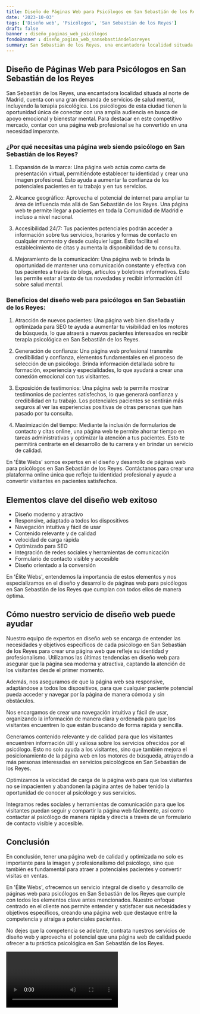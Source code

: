 ```yaml
---
title: Diseño de Páginas Web para Psicólogos en San Sebastián de los Reyes
date: '2023-10-03'
tags: ['Diseño web', 'Psicólogos', 'San Sebastián de los Reyes']
draft: false
banner : diseño_paginas_web_psicólogos
fondoBanner : diseño_pagina_web_sansebastiándelosreyes
summary: San Sebastián de los Reyes, una encantadora localidad situada al norte de Madrid, cuenta con una gran demanda de servicios de salud mental, incluyendo la terapia psicológica. Los psicólogos de esta ciudad tienen la oportunidad única de conectar con una amplia audiencia en busca de apoyo emocional y bienestar mental. Para destacar en este competitivo mercado, contar con una página web profesional se ha convertido en una necesidad imperante.
---
```


## Diseño de Páginas Web para Psicólogos en San Sebastián de los Reyes

San Sebastián de los Reyes, una encantadora localidad situada al norte de Madrid, cuenta con una gran demanda de servicios de salud mental, incluyendo la terapia psicológica. Los psicólogos de esta ciudad tienen la oportunidad única de conectar con una amplia audiencia en busca de apoyo emocional y bienestar mental. Para destacar en este competitivo mercado, contar con una página web profesional se ha convertido en una necesidad imperante.

### ¿Por qué necesitas una página web siendo psicólogo en San Sebastián de los Reyes?

1. Expansión de la marca: Una página web actúa como carta de presentación virtual, permitiéndote establecer tu identidad y crear una imagen profesional. Esto ayuda a aumentar la confianza de los potenciales pacientes en tu trabajo y en tus servicios.

2. Alcance geográfico: Aprovecha el potencial de internet para ampliar tu área de influencia más allá de San Sebastián de los Reyes. Una página web te permite llegar a pacientes en toda la Comunidad de Madrid e incluso a nivel nacional.

3. Accesibilidad 24/7: Tus pacientes potenciales podrán acceder a información sobre tus servicios, horarios y formas de contacto en cualquier momento y desde cualquier lugar. Esto facilita el establecimiento de citas y aumenta la disponibilidad de tu consulta.

4. Mejoramiento de la comunicación: Una página web te brinda la oportunidad de mantener una comunicación constante y efectiva con tus pacientes a través de blogs, artículos y boletines informativos. Esto les permite estar al tanto de tus novedades y recibir información útil sobre salud mental.

### Beneficios del diseño web para psicólogos en San Sebastián de los Reyes:

1. Atracción de nuevos pacientes: Una página web bien diseñada y optimizada para SEO te ayuda a aumentar tu visibilidad en los motores de búsqueda, lo que atraerá a nuevos pacientes interesados en recibir terapia psicológica en San Sebastián de los Reyes.

2. Generación de confianza: Una página web profesional transmite credibilidad y confianza, elementos fundamentales en el proceso de selección de un psicólogo. Brinda información detallada sobre tu formación, experiencia y especialidades, lo que ayudará a crear una conexión emocional con tus visitantes.

3. Exposición de testimonios: Una página web te permite mostrar testimonios de pacientes satisfechos, lo que generará confianza y credibilidad en tu trabajo. Los potenciales pacientes se sentirán más seguros al ver las experiencias positivas de otras personas que han pasado por tu consulta.

4. Maximización del tiempo: Mediante la inclusión de formularios de contacto y citas online, una página web te permite ahorrar tiempo en tareas administrativas y optimizar la atención a tus pacientes. Esto te permitirá centrarte en el desarrollo de tu carrera y en brindar un servicio de calidad.

En 'Élite Webs' somos expertos en el diseño y desarrollo de páginas web para psicólogos en San Sebastián de los Reyes. Contáctanos para crear una plataforma online única que refleje tu identidad profesional y ayude a convertir visitantes en pacientes satisfechos.

<GifSeo />

<Cta />

## Elementos clave del diseño web exitoso

- Diseño moderno y atractivo
- Responsive, adaptado a todos los dispositivos
- Navegación intuitiva y fácil de usar
- Contenido relevante y de calidad
- velocidad de carga rápida
- Optimizado para SEO
- Integración de redes sociales y herramientas de comunicación
- Formulario de contacto visible y accesible
- Diseño orientado a la conversión

En 'Élite Webs', entendemos la importancia de estos elementos y nos especializamos en el diseño y desarrollo de páginas web para psicólogos en San Sebastián de los Reyes que cumplan con todos ellos de manera óptima.

## Cómo nuestro servicio de diseño web puede ayudar

Nuestro equipo de expertos en diseño web se encarga de entender las necesidades y objetivos específicos de cada psicólogo en San Sebastián de los Reyes para crear una página web que refleje su identidad y profesionalismo. Utilizamos las últimas tendencias en diseño web para asegurar que la página sea moderna y atractiva, captando la atención de los visitantes desde el primer momento.

Además, nos aseguramos de que la página web sea responsive, adaptándose a todos los dispositivos, para que cualquier paciente potencial pueda acceder y navegar por la página de manera cómoda y sin obstáculos.

Nos encargamos de crear una navegación intuitiva y fácil de usar, organizando la información de manera clara y ordenada para que los visitantes encuentren lo que están buscando de forma rápida y sencilla.

Generamos contenido relevante y de calidad para que los visitantes encuentren información útil y valiosa sobre los servicios ofrecidos por el psicólogo. Esto no solo ayuda a los visitantes, sino que también mejora el posicionamiento de la página web en los motores de búsqueda, atrayendo a más personas interesadas en servicios psicológicos en San Sebastián de los Reyes.

Optimizamos la velocidad de carga de la página web para que los visitantes no se impacienten y abandonen la página antes de haber tenido la oportunidad de conocer al psicólogo y sus servicios.

Integramos redes sociales y herramientas de comunicación para que los visitantes puedan seguir y compartir la página web fácilmente, así como contactar al psicólogo de manera rápida y directa a través de un formulario de contacto visible y accesible.

## Conclusión

En conclusión, tener una página web de calidad y optimizada no solo es importante para la imagen y profesionalismo del psicólogo, sino que también es fundamental para atraer a potenciales pacientes y convertir visitas en ventas.

En 'Élite Webs', ofrecemos un servicio integral de diseño y desarrollo de páginas web para psicólogos en San Sebastián de los Reyes que cumple con todos los elementos clave antes mencionados. Nuestro enfoque centrado en el cliente nos permite entender y satisfacer sus necesidades y objetivos específicos, creando una página web que destaque entre la competencia y atraiga a potenciales pacientes.

No dejes que la competencia se adelante, contrata nuestros servicios de diseño web y aprovecha el potencial que una página web de calidad puede ofrecer a tu práctica psicológica en San Sebastián de los Reyes.

<Video />

<CtaBot job='Psicólogos' city='San Sebastián de los Reyes'/>

<Gmaps query='San Sebastián de los Reyes+españa+maps' />